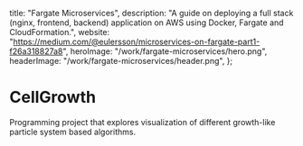   title: "Fargate Microservices",
  description:
    "A guide on deploying a full stack (nginx, frontend, backend) application on AWS using Docker, Fargate and CloudFormation.",
  website:
    "<https://medium.com/@eulersson/microservices-on-fargate-part1-f26a318827a8>",
  heroImage: "/work/fargate-microservices/hero.png",
  headerImage: "/work/fargate-microservices/header.png",
};

# CellGrowth

Programming project that explores visualization of different growth-like
particle system based algorithms.
